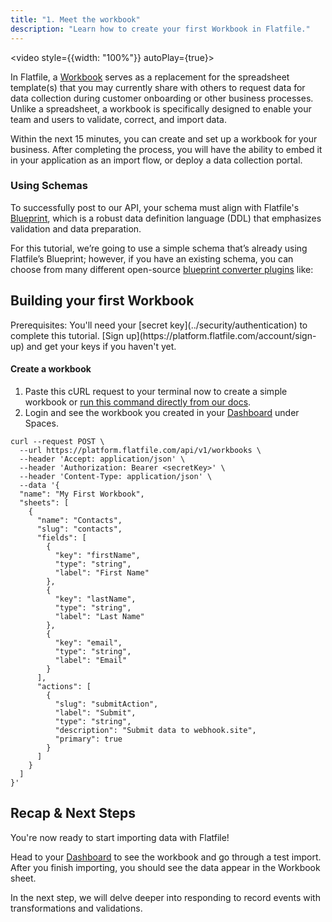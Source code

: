 ```yaml
---
title: "1. Meet the workbook"
description: "Learn how to create your first Workbook in Flatfile."
---
```


<video style={{width: "100%"}} autoPlay={true}>
 <source src="https://videos.ctfassets.net/hjneo4qi4goj/6tpIySgKeIUQjPSGhlpmR8/956b38c58e91580758e2991a47e5e920/MAIN_COMPOSITION_-_3D-FLIP_transitions.mp4" type="video/mp4"/>
</video>

In Flatfile, a <Tooltip tip="Learn more about Workbooks">[Workbook](../concepts/workbook)</Tooltip> serves as a replacement for the spreadsheet template(s) that you may currently share with others to request data for data collection during customer onboarding or other business processes. Unlike a spreadsheet, a workbook is specifically designed to enable your team and users to validate, correct, and import data.

Within the next 15 minutes, you can create and set up a workbook for your business. After completing the process, you will have the ability to embed it in your application as an import flow, or deploy a data collection portal.

### Using Schemas

To successfully post to our API, your schema must align with Flatfile's <Tooltip tip="Learn more about Blueprint">[Blueprint](../blueprint/overview)</Tooltip>, which is a robust data definition language (DDL) that emphasizes validation and data preparation.

For this tutorial, we’re going to use a simple schema that’s already using Flatfile’s Blueprint; 
however, if you have an existing schema, you can choose from many different open-source [blueprint converter plugins](https://plugins.flatfile.com) like:

<CardGroup cols={4}>
  <Card color="#CB3837" title="@flatfile/plugin-json-schema" icon="npm" href="https://plugins.flatfie.com">
  </Card>
  <Card color="#CB3837" title="@flatfile/plugin-sql-ddl" icon="npm" href="https://plugins.flatfie.com">
  </Card>
  <Card color="#CB3837" title="@flatfile/plugin-openapi" icon="npm" href="https://plugins.flatfie.com">
  </Card>
  <Card color="#CB3837" title="@flatfile/plugin-graphql" icon="npm" href="https://plugins.flatfie.com">
  </Card>
</CardGroup>

## Building your first Workbook


<Info>
Prerequisites: You'll need your [secret key](../security/authentication) to complete this tutorial. [Sign up](https://platform.flatfile.com/account/sign-up) and get your keys if you haven't yet.
</Info>

#### Create a workbook 

1. Paste this cURL request to your terminal now to create a simple workbook or [run this command directly from our docs](https://flatfile.stoplight.io/docs/v10/branches/ashley-mulligan-sample-workbook/tjt005wdogklo-create-a-sample-workbook).
2. Login and see the workbook you created in your [Dashboard](https://platform.flatfile.com) under Spaces.

```shell Shell / cURL
curl --request POST \
  --url https://platform.flatfile.com/api/v1/workbooks \
  --header 'Accept: application/json' \
  --header 'Authorization: Bearer <secretKey>' \
  --header 'Content-Type: application/json' \
  --data '{
  "name": "My First Workbook",
  "sheets": [
    {
      "name": "Contacts",
      "slug": "contacts",
      "fields": [
        {
          "key": "firstName",
          "type": "string",
          "label": "First Name"
        },
        {
          "key": "lastName",
          "type": "string",
          "label": "Last Name"
        },
        {
          "key": "email",
          "type": "string",
          "label": "Email"
        }
      ],
      "actions": [
        {
          "slug": "submitAction",
          "label": "Submit",
          "type": "string",
          "description": "Submit data to webhook.site",
          "primary": true
        }
      ]
    }
  ]
}'
```

## Recap & Next Steps

You're now ready to start importing data with Flatfile! 

Head to your [Dashboard](https://platform.flatfile.com) to see 
the workbook and go through a test import. After you finish importing, 
you should see the data appear in the Workbook sheet. 

In the next step, we will delve deeper into responding to record events with transformations and validations.
